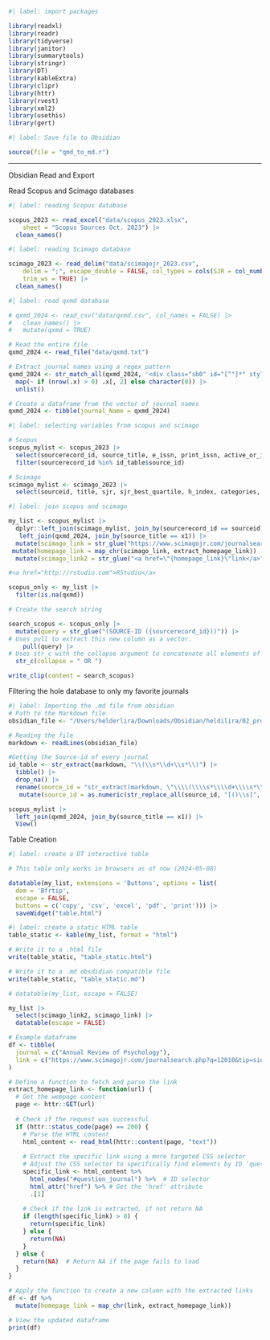 ```r
#| label: import packages

library(readxl)
library(readr)
library(tidyverse)
library(janitor)
library(summarytools)
library(stringr)
library(DT)
library(kableExtra)
library(clipr)
library(httr)
library(rvest)
library(xml2)
library(usethis)
library(gert)
```

```r
#| label: Save file to Obsidian

source(file = "qmd_to_md.r")
```

------------------------------------------------------------------------

Obsidian Read and Export

Read Scopus and Scimago databases

```r
#| label: reading Scopus database

scopus_2023 <- read_excel("data/scopus_2023.xlsx", 
    sheet = "Scopus Sources Oct. 2023") |> 
  clean_names()
```

```r
#| label: reading Scimago database

scimago_2023 <- read_delim("data/scimagojr_2023.csv", 
    delim = ";", escape_double = FALSE, col_types = cols(SJR = col_number()), 
    trim_ws = TRUE) |> 
  clean_names()
```

```r
#| label: read qxmd database

# qxmd_2024 <- read_csv("data/qxmd.csv", col_names = FALSE) |>
#   clean_names() |> 
#   mutate(qxmd = TRUE)

# Read the entire file
qxmd_2024 <- read_file("data/qxmd.txt")

# Extract journal names using a regex pattern
qxmd_2024 <- str_match_all(qxmd_2024, '<div class="sb0" id="[^"]*" style="">(.*?)</div>') |>
  map(~ if (nrow(.x) > 0) .x[, 2] else character(0)) |>
  unlist()

# Create a dataframe from the vector of journal names
qxmd_2024 <- tibble(journal_Name = qxmd_2024)
```

```r
#| label: selecting variables from scopus and scimago

# Scopus
scopus_mylist <- scopus_2023 |> 
  select(sourcerecord_id, source_title, e_issn, print_issn, active_or_inactive, publishers_name) |>
  filter(sourcerecord_id %in% id_table$source_id)

# Scimago
scimago_mylist <- scimago_2023 |> 
  select(sourceid, title, sjr, sjr_best_quartile, h_index, categories, areas)
```

```r
#| label: join scopus and scimago

my_list <- scopus_mylist |> 
  dplyr::left_join(scimago_mylist, join_by(sourcerecord_id == sourceid)) |> 
   left_join(qxmd_2024, join_by(source_title == x1)) |> 
  mutate(scimago_link = str_glue("https://www.scimagojr.com/journalsearch.php?q={sourcerecord_id}&tip=sid&clean=0")) |> 
 mutate(homepage_link = map_chr(scimago_link, extract_homepage_link)) |> 
  mutate(scimago_link2 = str_glue("<a href=\"{homepage_link}\"link</a>"))

#<a href="http://rstudio.com">RStudio</a>

scopus_only <- my_list |> 
  filter(is.na(qxmd))
```

```r
# Create the search string

search_scopus <- scopus_only |> 
  mutate(query = str_glue("(SOURCE-ID ({sourcerecord_id}))")) |> 
# Uses pull to extract this new column as a vector.
    pull(query) |> 
# Uses str_c with the collapse argument to concatenate all elements of the vector into a single string, separated by " OR "
  str_c(collapse = " OR ")

write_clip(content = search_scopus)
```

Filtering the hole database to only my favorite journals

```r
#| label: Importing the .md file from obsidian
# Path to the Markdown file
obsidian_file <- "/Users/helderlira/Downloads/Obsidian/heldilira/02_projetos_atuais/literatura_cientifica/literatura_cientifica.md"

# Reading the file
markdown <- readLines(obsidian_file)

#Getting the Source-id of every journal
id_table <- str_extract(markdown, "\\(\\s*\\d+\\s*\\)") |> 
  tibble() |> 
  drop_na() |> 
  rename(source_id = "str_extract(markdown, \"\\\\(\\\\s*\\\\d+\\\\s*\\\\)\")") |> 
   mutate(source_id = as.numeric(str_replace_all(source_id, "[()\\s]", "")))

scopus_mylist |>
  left_join(qxmd_2024, join_by(source_title == x1)) |>
  View()
```

Table Creation

```r
#| label: create a DT interactive table

# This table only works in browsers as of now (2024-05-08)

datatable(my_list, extensions = 'Buttons', options = list(
  dom = 'Bfrtip', 
  escape = FALSE,
  buttons = c('copy', 'csv', 'excel', 'pdf', 'print'))) |>
  saveWidget("table.html")
```

```r
#| label: create a static HTML table
table_static <- kable(my_list, format = "html") 

# Write it to a .html file
write(table_static, "table_static.html")

# Write it to a .md obsdidian compatible file
write(table_static, "table_static.md")
```

```r
# datatable(my_list, escape = FALSE)

my_list |> 
  select(scimago_link2, scimago_link) |> 
  datatable(escape = FALSE)
```

```r
# Example dataframe
df <- tibble(
  journal = c("Annual Review of Psychology"),
  link = c("https://www.scimagojr.com/journalsearch.php?q=12010&tip=sid&clean=0")
)

# Define a function to fetch and parse the link
extract_homepage_link <- function(url) {
  # Get the webpage content
  page <- httr::GET(url)
  
  # Check if the request was successful
  if (httr::status_code(page) == 200) {
    # Parse the HTML content
    html_content <- read_html(httr::content(page, "text"))
    
    # Extract the specific link using a more targeted CSS selector
    # Adjust the CSS selector to specifically find elements by ID 'question_journal'
    specific_link <- html_content %>%
      html_nodes("#question_journal") %>%  # ID selector
      html_attr("href") %>% # Get the 'href' attribute
      .[1]
    
    # Check if the link is extracted, if not return NA
    if (length(specific_link) > 0) {
      return(specific_link)
    } else {
      return(NA)
    }
  } else {
    return(NA)  # Return NA if the page fails to load
  }
}

# Apply the function to create a new column with the extracted links
df <- df %>%
  mutate(homepage_link = map_chr(link, extract_homepage_link))

# View the updated dataframe
print(df)

```
